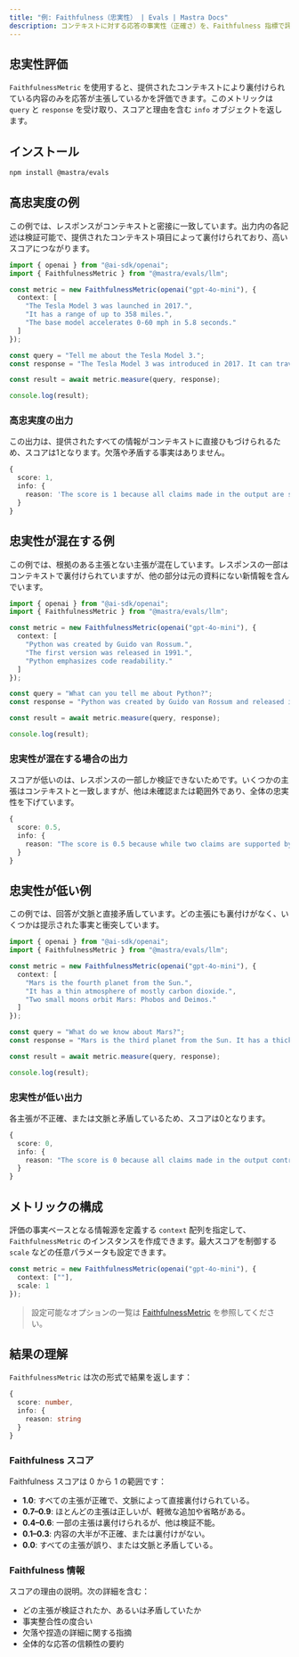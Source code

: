 ```yaml
---
title: "例: Faithfulness（忠実性） | Evals | Mastra Docs"
description: コンテキストに対する応答の事実性（正確さ）を、Faithfulness 指標で評価する例。
---
```





## 忠実性評価

<ScorerCallout />

`FaithfulnessMetric` を使用すると、提供されたコンテキストにより裏付けられている内容のみを応答が主張しているかを評価できます。このメトリックは `query` と `response` を受け取り、スコアと理由を含む `info` オブジェクトを返します。



## インストール

```bash copy
npm install @mastra/evals
```



## 高忠実度の例

この例では、レスポンスがコンテキストと密接に一致しています。出力内の各記述は検証可能で、提供されたコンテキスト項目によって裏付けられており、高いスコアにつながります。

```typescript filename="src/example-high-faithfulness.ts" showLineNumbers copy
import { openai } from "@ai-sdk/openai";
import { FaithfulnessMetric } from "@mastra/evals/llm";

const metric = new FaithfulnessMetric(openai("gpt-4o-mini"), {
  context: [
    "The Tesla Model 3 was launched in 2017.",
    "It has a range of up to 358 miles.",
    "The base model accelerates 0-60 mph in 5.8 seconds."
  ]
});

const query = "Tell me about the Tesla Model 3.";
const response = "The Tesla Model 3 was introduced in 2017. It can travel up to 358 miles on a single charge and the base version goes from 0 to 60 mph in 5.8 seconds.";

const result = await metric.measure(query, response);

console.log(result);
```

### 高忠実度の出力

この出力は、提供されたすべての情報がコンテキストに直接ひもづけられるため、スコアは1となります。欠落や矛盾する事実はありません。

```typescript
{
  score: 1,
  info: {
    reason: 'The score is 1 because all claims made in the output are supported by the provided context.'
  }
}
```



## 忠実性が混在する例

この例では、根拠のある主張とない主張が混在しています。レスポンスの一部はコンテキストで裏付けられていますが、他の部分は元の資料にない新情報を含んでいます。

```typescript filename="src/example-mixed-faithfulness.ts" showLineNumbers copy
import { openai } from "@ai-sdk/openai";
import { FaithfulnessMetric } from "@mastra/evals/llm";

const metric = new FaithfulnessMetric(openai("gpt-4o-mini"), {
  context: [
    "Python was created by Guido van Rossum.",
    "The first version was released in 1991.",
    "Python emphasizes code readability."
  ]
});

const query = "What can you tell me about Python?";
const response = "Python was created by Guido van Rossum and released in 1991. It is the most popular programming language today and is used by millions of developers worldwide.";

const result = await metric.measure(query, response);

console.log(result);
```

### 忠実性が混在する場合の出力

スコアが低いのは、レスポンスの一部しか検証できないためです。いくつかの主張はコンテキストと一致しますが、他は未確認または範囲外であり、全体の忠実性を下げています。

```typescript
{
  score: 0.5,
  info: {
    reason: "The score is 0.5 because while two claims are supported by the context (Python was created by Guido van Rossum and Python was released in 1991), the other two claims regarding Python's popularity and usage cannot be verified as they are not mentioned in the context."
  }
}
```



## 忠実性が低い例

この例では、回答が文脈と直接矛盾しています。どの主張にも裏付けがなく、いくつかは提示された事実と衝突しています。

```typescript filename="src/example-low-faithfulness.ts" showLineNumbers copy
import { openai } from "@ai-sdk/openai";
import { FaithfulnessMetric } from "@mastra/evals/llm";

const metric = new FaithfulnessMetric(openai("gpt-4o-mini"), {
  context: [
    "Mars is the fourth planet from the Sun.",
    "It has a thin atmosphere of mostly carbon dioxide.",
    "Two small moons orbit Mars: Phobos and Deimos."
  ]
});

const query = "What do we know about Mars?";
const response = "Mars is the third planet from the Sun. It has a thick atmosphere rich in oxygen and nitrogen, and is orbited by three large moons.";

const result = await metric.measure(query, response);

console.log(result);
```

### 忠実性が低い出力

各主張が不正確、または文脈と矛盾しているため、スコアは0となります。

```typescript
{
  score: 0,
  info: {
    reason: "The score is 0 because all claims made in the output contradict the provided context. The output states that Mars is the third planet from the Sun, while the context clearly states it is the fourth. Additionally, it claims that Mars has a thick atmosphere rich in oxygen and nitrogen, contradicting the context's description of a thin atmosphere mostly composed of carbon dioxide. Finally, the output mentions that Mars is orbited by three large moons, while the context specifies that it has only two small moons, Phobos and Deimos. Therefore, there are no supported claims, leading to a score of 0."
  }
}
```



## メトリックの構成

評価の事実ベースとなる情報源を定義する `context` 配列を指定して、`FaithfulnessMetric` のインスタンスを作成できます。最大スコアを制御する `scale` などの任意パラメータも設定できます。

```typescript showLineNumbers copy
const metric = new FaithfulnessMetric(openai("gpt-4o-mini"), {
  context: [""],
  scale: 1
});
```
> 設定可能なオプションの一覧は [FaithfulnessMetric](/reference/evals/faithfulness.mdx) を参照してください。



## 結果の理解

`FaithfulnessMetric` は次の形式で結果を返します：

```typescript
{
  score: number,
  info: {
    reason: string
  }
}
```

### Faithfulness スコア

Faithfulness スコアは 0 から 1 の範囲です：

- **1.0**: すべての主張が正確で、文脈によって直接裏付けられている。
- **0.7–0.9**: ほとんどの主張は正しいが、軽微な追加や省略がある。
- **0.4–0.6**: 一部の主張は裏付けられるが、他は検証不能。
- **0.1–0.3**: 内容の大半が不正確、または裏付けがない。
- **0.0**: すべての主張が誤り、または文脈と矛盾している。

### Faithfulness 情報

スコアの理由の説明。次の詳細を含む：

- どの主張が検証されたか、あるいは矛盾していたか
- 事実整合性の度合い
- 欠落や捏造の詳細に関する指摘
- 全体的な応答の信頼性の要約

<GithubLink
  outdated={true}
  marginTop='mt-16'
  link="https://github.com/mastra-ai/mastra/blob/main/examples/basics/evals/faithfulness"
/>
